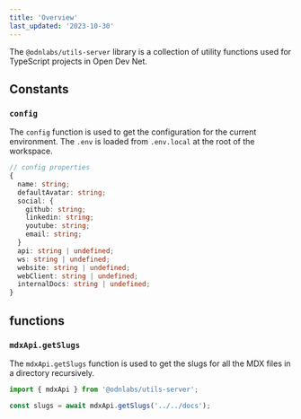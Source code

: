 ```yaml
---
title: 'Overview'
last_updated: '2023-10-30'
---
```


The `@odnlabs/utils-server` library is a collection of utility functions used for TypeScript projects in Open Dev Net.

<Alert
  type="important"
  label="Server Side Only"
  content="The utils-server library cannot be used on the client side at all because it uses Node.js specific APIs. To utilize the utils-server library on the client side, it must be used on the server side and any data that needs to be sent to the client must passed as a prop to a client side component."
/>

## Constants

### `config`

The `config` function is used to get the configuration for the current environment. The `.env` is loaded from `.env.local` at the root of the workspace.

```ts
// config properties
{
  name: string;
  defaultAvatar: string;
  social: {
    github: string;
    linkedin: string;
    youtube: string;
    email: string;
  }
  api: string | undefined;
  ws: string | undefined;
  website: string | undefined;
  webClient: string | undefined;
  internalDocs: string | undefined;
}
```

## functions

### `mdxApi.getSlugs`

The `mdxApi.getSlugs` function is used to get the slugs for all the MDX files in a directory recursively.

```ts
import { mdxApi } from '@odnlabs/utils-server';

const slugs = await mdxApi.getSlugs('../../docs');
```
